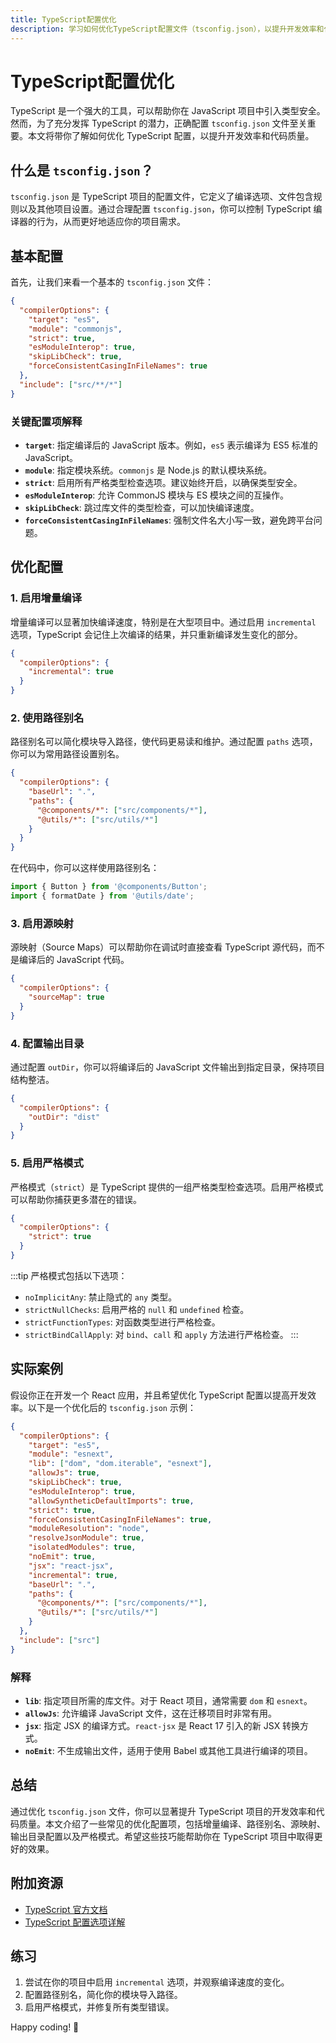 ```yaml
---
title: TypeScript配置优化
description: 学习如何优化TypeScript配置文件（tsconfig.json），以提升开发效率和代码质量。本文适合初学者，包含实际案例和代码示例。
---
```


# TypeScript配置优化

TypeScript 是一个强大的工具，可以帮助你在 JavaScript 项目中引入类型安全。然而，为了充分发挥 TypeScript 的潜力，正确配置 `tsconfig.json` 文件至关重要。本文将带你了解如何优化 TypeScript 配置，以提升开发效率和代码质量。

## 什么是 `tsconfig.json`？

`tsconfig.json` 是 TypeScript 项目的配置文件，它定义了编译选项、文件包含规则以及其他项目设置。通过合理配置 `tsconfig.json`，你可以控制 TypeScript 编译器的行为，从而更好地适应你的项目需求。

## 基本配置

首先，让我们来看一个基本的 `tsconfig.json` 文件：

```json
{
  "compilerOptions": {
    "target": "es5",
    "module": "commonjs",
    "strict": true,
    "esModuleInterop": true,
    "skipLibCheck": true,
    "forceConsistentCasingInFileNames": true
  },
  "include": ["src/**/*"]
}
```

### 关键配置项解释

- **`target`**: 指定编译后的 JavaScript 版本。例如，`es5` 表示编译为 ES5 标准的 JavaScript。
- **`module`**: 指定模块系统。`commonjs` 是 Node.js 的默认模块系统。
- **`strict`**: 启用所有严格类型检查选项。建议始终开启，以确保类型安全。
- **`esModuleInterop`**: 允许 CommonJS 模块与 ES 模块之间的互操作。
- **`skipLibCheck`**: 跳过库文件的类型检查，可以加快编译速度。
- **`forceConsistentCasingInFileNames`**: 强制文件名大小写一致，避免跨平台问题。

## 优化配置

### 1. 启用增量编译

增量编译可以显著加快编译速度，特别是在大型项目中。通过启用 `incremental` 选项，TypeScript 会记住上次编译的结果，并只重新编译发生变化的部分。

```json
{
  "compilerOptions": {
    "incremental": true
  }
}
```

### 2. 使用路径别名

路径别名可以简化模块导入路径，使代码更易读和维护。通过配置 `paths` 选项，你可以为常用路径设置别名。

```json
{
  "compilerOptions": {
    "baseUrl": ".",
    "paths": {
      "@components/*": ["src/components/*"],
      "@utils/*": ["src/utils/*"]
    }
  }
}
```

在代码中，你可以这样使用路径别名：

```typescript
import { Button } from '@components/Button';
import { formatDate } from '@utils/date';
```

### 3. 启用源映射

源映射（Source Maps）可以帮助你在调试时直接查看 TypeScript 源代码，而不是编译后的 JavaScript 代码。

```json
{
  "compilerOptions": {
    "sourceMap": true
  }
}
```

### 4. 配置输出目录

通过配置 `outDir`，你可以将编译后的 JavaScript 文件输出到指定目录，保持项目结构整洁。

```json
{
  "compilerOptions": {
    "outDir": "dist"
  }
}
```

### 5. 启用严格模式

严格模式（`strict`）是 TypeScript 提供的一组严格类型检查选项。启用严格模式可以帮助你捕获更多潜在的错误。

```json
{
  "compilerOptions": {
    "strict": true
  }
}
```

:::tip
严格模式包括以下选项：
- `noImplicitAny`: 禁止隐式的 `any` 类型。
- `strictNullChecks`: 启用严格的 `null` 和 `undefined` 检查。
- `strictFunctionTypes`: 对函数类型进行严格检查。
- `strictBindCallApply`: 对 `bind`、`call` 和 `apply` 方法进行严格检查。
:::

## 实际案例

假设你正在开发一个 React 应用，并且希望优化 TypeScript 配置以提高开发效率。以下是一个优化后的 `tsconfig.json` 示例：

```json
{
  "compilerOptions": {
    "target": "es5",
    "module": "esnext",
    "lib": ["dom", "dom.iterable", "esnext"],
    "allowJs": true,
    "skipLibCheck": true,
    "esModuleInterop": true,
    "allowSyntheticDefaultImports": true,
    "strict": true,
    "forceConsistentCasingInFileNames": true,
    "moduleResolution": "node",
    "resolveJsonModule": true,
    "isolatedModules": true,
    "noEmit": true,
    "jsx": "react-jsx",
    "incremental": true,
    "baseUrl": ".",
    "paths": {
      "@components/*": ["src/components/*"],
      "@utils/*": ["src/utils/*"]
    }
  },
  "include": ["src"]
}
```

### 解释

- **`lib`**: 指定项目所需的库文件。对于 React 项目，通常需要 `dom` 和 `esnext`。
- **`allowJs`**: 允许编译 JavaScript 文件，这在迁移项目时非常有用。
- **`jsx`**: 指定 JSX 的编译方式。`react-jsx` 是 React 17 引入的新 JSX 转换方式。
- **`noEmit`**: 不生成输出文件，适用于使用 Babel 或其他工具进行编译的项目。

## 总结

通过优化 `tsconfig.json` 文件，你可以显著提升 TypeScript 项目的开发效率和代码质量。本文介绍了一些常见的优化配置项，包括增量编译、路径别名、源映射、输出目录配置以及严格模式。希望这些技巧能帮助你在 TypeScript 项目中取得更好的效果。

## 附加资源

- [TypeScript 官方文档](https://www.typescriptlang.org/docs/)
- [TypeScript 配置选项详解](https://www.typescriptlang.org/tsconfig)

## 练习

1. 尝试在你的项目中启用 `incremental` 选项，并观察编译速度的变化。
2. 配置路径别名，简化你的模块导入路径。
3. 启用严格模式，并修复所有类型错误。

Happy coding! 🚀